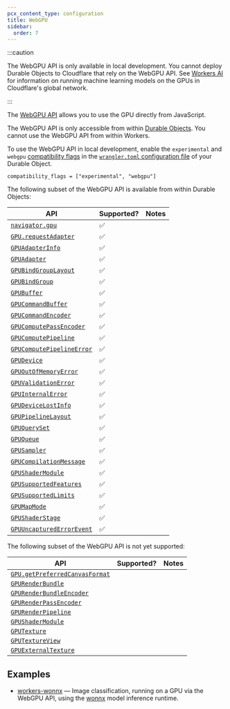 ```yaml
---
pcx_content_type: configuration
title: WebGPU
sidebar:
  order: 7
---
```


:::caution

The WebGPU API is only available in local development. You cannot deploy Durable Objects to Cloudflare that rely on the WebGPU API. See [Workers AI](/workers-ai/) for information on running machine learning models on the GPUs in Cloudflare's global network.

:::

The [WebGPU API](https://developer.mozilla.org/en-US/docs/Web/API/WebGPU_API) allows you to use the GPU directly from JavaScript.

The WebGPU API is only accessible from within [Durable Objects](/durable-objects/). You cannot use the WebGPU API from within Workers.

To use the WebGPU API in local development, enable the `experimental` and `webgpu` [compatibility flags](/workers/configuration/compatibility-dates/#compatibility-flags) in the [`wrangler.toml` configuration file](/workers/wrangler/configuration/) of your Durable Object.

```
compatibility_flags = ["experimental", "webgpu"]
```

The following subset of the WebGPU API is available from within Durable Objects:

| API                                                                                                                | Supported? | Notes |
| ------------------------------------------------------------------------------------------------------------------ | ---------- | ----- |
| [`navigator.gpu`](https://developer.mozilla.org/en-US/docs/Web/API/Navigator/gpu)                                  | ✅         |       |
| [`GPU.requestAdapter`](https://developer.mozilla.org/en-US/docs/Web/API/GPU/requestAdapter)                        | ✅         |       |
| [`GPUAdapterInfo`](https://developer.mozilla.org/en-US/docs/Web/API/GPUAdapterInfo)                                | ✅         |       |
| [`GPUAdapter`](https://developer.mozilla.org/en-US/docs/Web/API/GPUAdapter)                                        | ✅         |       |
| [`GPUBindGroupLayout`](https://developer.mozilla.org/en-US/docs/Web/API/GPUBindGroupLayout)                        | ✅         |       |
| [`GPUBindGroup`](https://developer.mozilla.org/en-US/docs/Web/API/GPUBindGroup)                                    | ✅         |       |
| [`GPUBuffer`](https://developer.mozilla.org/en-US/docs/Web/API/GPUBuffer)                                          | ✅         |       |
| [`GPUCommandBuffer`](https://developer.mozilla.org/en-US/docs/Web/API/GPUCommandBuffer)                            | ✅         |       |
| [`GPUCommandEncoder`](https://developer.mozilla.org/en-US/docs/Web/API/GPUCommandEncoder)                          | ✅         |       |
| [`GPUComputePassEncoder`](https://developer.mozilla.org/en-US/docs/Web/API/GPUComputePassEncoder)                  | ✅         |       |
| [`GPUComputePipeline`](https://developer.mozilla.org/en-US/docs/Web/API/GPUComputePipeline)                        | ✅         |       |
| [`GPUComputePipelineError`](https://developer.mozilla.org/en-US/docs/Web/API/GPUPipelineError)                     | ✅         |       |
| [`GPUDevice`](https://developer.mozilla.org/en-US/docs/Web/API/GPUDevice)                                          | ✅         |       |
| [`GPUOutOfMemoryError`](https://developer.mozilla.org/en-US/docs/Web/API/GPUOutOfMemoryError)                      | ✅         |       |
| [`GPUValidationError`](https://developer.mozilla.org/en-US/docs/Web/API/GPUValidationError)                        | ✅         |       |
| [`GPUInternalError`](https://developer.mozilla.org/en-US/docs/Web/API/GPUInternalError)                            | ✅         |       |
| [`GPUDeviceLostInfo`](https://developer.mozilla.org/en-US/docs/Web/API/GPUDeviceLostInfo)                          | ✅         |       |
| [`GPUPipelineLayout`](https://developer.mozilla.org/en-US/docs/Web/API/GPUPipelineLayout)                          | ✅         |       |
| [`GPUQuerySet`](https://developer.mozilla.org/en-US/docs/Web/API/GPUQuerySet)                                      | ✅         |       |
| [`GPUQueue`](https://developer.mozilla.org/en-US/docs/Web/API/GPUQueue)                                            | ✅         |       |
| [`GPUSampler`](https://developer.mozilla.org/en-US/docs/Web/API/GPUSampler)                                        | ✅         |       |
| [`GPUCompilationMessage`](https://developer.mozilla.org/en-US/docs/Web/API/GPUCompilationMessage)                  | ✅         |       |
| [`GPUShaderModule`](https://developer.mozilla.org/en-US/docs/Web/API/GPUShaderModule)                              | ✅         |       |
| [`GPUSupportedFeatures`](https://developer.mozilla.org/en-US/docs/Web/API/GPUSupportedFeatures)                    | ✅         |       |
| [`GPUSupportedLimits`](https://developer.mozilla.org/en-US/docs/Web/API/GPUSupportedLimits)                        | ✅         |       |
| [`GPUMapMode`](https://developer.mozilla.org/en-US/docs/Web/API/WebGPU_API#reading_the_results_back_to_javascript) | ✅         |       |
| [`GPUShaderStage`](https://developer.mozilla.org/en-US/docs/Web/API/WebGPU_API#create_a_bind_group_layout)         | ✅         |       |
| [`GPUUncapturedErrorEvent`](https://developer.mozilla.org/en-US/docs/Web/API/GPUUncapturedErrorEvent)              | ✅         |       |

The following subset of the WebGPU API is not yet supported:

| API                                                                                                             | Supported? | Notes |
| --------------------------------------------------------------------------------------------------------------- | ---------- | ----- |
| [`GPU.getPreferredCanvasFormat`](https://developer.mozilla.org/en-US/docs/Web/API/GPU/getPreferredCanvasFormat) |            |       |
| [`GPURenderBundle`](https://developer.mozilla.org/en-US/docs/Web/API/GPURenderBundle)                           |            |       |
| [`GPURenderBundleEncoder`](https://developer.mozilla.org/en-US/docs/Web/API/GPURenderBundleEncoder)             |            |       |
| [`GPURenderPassEncoder`](https://developer.mozilla.org/en-US/docs/Web/API/GPURenderPassEncoder)                 |            |       |
| [`GPURenderPipeline`](https://developer.mozilla.org/en-US/docs/Web/API/GPURenderPipeline)                       |            |       |
| [`GPUShaderModule`](https://developer.mozilla.org/en-US/docs/Web/API/GPUShaderModule)                           |            |       |
| [`GPUTexture`](https://developer.mozilla.org/en-US/docs/Web/API/GPUTexture)                                     |            |       |
| [`GPUTextureView`](https://developer.mozilla.org/en-US/docs/Web/API/GPUTextureView)                             |            |       |
| [`GPUExternalTexture`](https://developer.mozilla.org/en-US/docs/Web/API/GPUExternalTexture)                     |            |       |

## Examples

- [workers-wonnx](https://github.com/cloudflare/workers-wonnx/) — Image classification, running on a GPU via the WebGPU API, using the [wonnx](https://github.com/webonnx/wonnx) model inference runtime.
